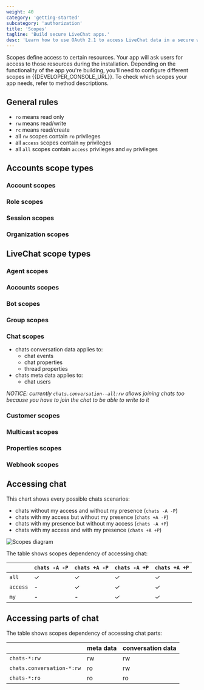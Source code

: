 ```yaml
---
weight: 40
category: 'getting-started'
subcategory: 'authorization'
title: 'Scopes'
tagline: 'Build secure LiveChat apps.'
desc: 'Learn how to use OAuth 2.1 to access LiveChat data in a secure way.'
---
```


Scopes define access to certain resources. Your app will ask users for access to those resources during the installation. Depending on the functionality of the app you're building, you'll need to configure different scopes in {{DEVELOPER_CONSOLE_URL}}. To check which scopes your app needs, refer to method descriptions.

## General rules

- `ro` means read only
- `rw` means read/write
- `rc` means read/create
- all `rw` scopes contain `ro` privileges
- all `access` scopes contain `my` privileges
- all `all` scopes contain `access` privileges and `my` privileges

## Accounts scope types

### Account scopes

<Scopes scopes="accounts--my:ro,accounts--my:rw,accounts--all:ro,accounts--all:rw,accounts--all:rc" />

### Role scopes

<Scopes scopes="accounts.roles--all:ro,accounts.roles--all:rw" />

### Session scopes

<Scopes scopes="sessions--my:ro,sessions--my:rw" />

### Organization scopes

<Scopes scopes="organization--my:rw" />

## LiveChat scope types

### Agent scopes

<Scopes scopes="agents--my:rw,agents--my:ro,agents--all:rw,agents--all:ro,access_rules:ro,access_rules:rw" />

### Accounts scopes

<Scopes scopes="accounts--all:rc" />

### Bot scopes

<Scopes scopes="agents-bot--my:ro,agents-bot--my:rw,agents-bot--all:ro,agents-bot--all:rw" />

### Group scopes

<Scopes scopes="groups--my:rw,groups--my:ro,groups--all:rw,groups--all:ro" />

### Chat scopes

<Scopes scopes="chats--all:ro,chats--access:ro,chats--my:ro,chats.conversation--all:rw,chats.conversation--access:rw,chats.conversation--my:rw,chats--all:rw,chats--access:rw,chats--my:rw" />

- chats conversation data applies to:
  - chat events
  - chat properties
  - thread properties
- chats meta data applies to:
  - chat users

_NOTICE: currently `chats.conversation--all:rw` allows joining chats too because you have to join the chat to be able to write to it_

### Customer scopes

<Scopes scopes="customers.ban:rw,customers:own,customers:ro,customers:rw" />

### Multicast scopes

<Scopes scopes="multicast:rw" />

### Properties scopes

<Scopes scopes="properties--my:ro,properties--my:rw,properties--all:ro,properties--configuration:rw" />

### Webhook scopes

<Scopes scopes="webhooks--my:ro,webhooks--my:rw,webhooks--all:ro,webhooks--all:rw" />

## Accessing chat

This chart shows every possible chats scenarios:

- chats without my access and without my presence (`chats -A -P`)
- chats with my access but without my presence (`chats +A -P`)
- chats with my presence but without my access (`chats -A +P`)
- chats with my access and with my presence (`chats +A +P`)

![Scopes diagram](livechat-scopes-diagram.png)

The table shows scopes dependency of accessing chat:

|          | `chats -A -P` | `chats +A -P` | `chats -A +P` | `chats +A +P` |
| -------- | ------------- | ------------- | ------------- | ------------- |
| `all`    | ✓             | ✓             | ✓             | ✓             |
| `access` | -             | ✓             | ✓             | ✓             |
| `my`     | -             | -             | ✓             | ✓             |

## Accessing parts of chat

The table shows scopes dependency of accessing chat parts:

|                           | meta data | conversation data |
| ------------------------- | --------- | ----------------- |
| `chats-*:rw`              | rw        | rw                |
| `chats.conversation-*:rw` | ro        | rw                |
| `chats-*:ro`              | ro        | ro                |
